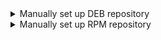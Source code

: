 

<Details>
<summary>Manually set up DEB repository</summary>

```text
(set -euo pipefail;

curl -sSLf https://get.openziti.io/tun/package-repos.gpg \
| sudo gpg --dearmor --output /usr/share/keyrings/openziti.gpg;
sudo chmod a+r /usr/share/keyrings/openziti.gpg;

sudo tee /etc/apt/sources.list.d/openziti-release.list >/dev/null <<EOF;
deb [signed-by=/usr/share/keyrings/openziti.gpg] https://packages.openziti.org/zitipax-openziti-deb-stable debian main
EOF

sudo apt update;
)
```

</Details>

<Details>
<summary>Manually set up RPM repository</summary>

```text
(set -euo pipefail;

sudo tee /etc/yum.repos.d/openziti-release.repo >/dev/null <<\EOF;
[OpenZitiRelease]
name=OpenZiti Release
baseurl=https://packages.openziti.org/zitipax-openziti-rpm-stable/redhat/$basearch
enabled=1
gpgcheck=0
gpgkey=https://packages.openziti.org/zitipax-openziti-rpm-stable/redhat/$basearch/repodata/repomd.xml.key
repo_gpgcheck=1
EOF

sudo dnf update;
)
```

</Details>

